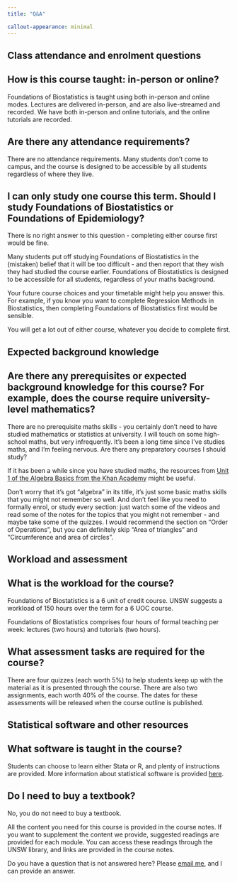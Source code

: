 ```yaml
---
title: "Q&A"

callout-appearance: minimal
---
```


## Class attendance and enrolment questions

::: {.callout-note collapse="true"}
## How is this course taught: in-person or online?

Foundations of Biostatistics is taught using both in-person and online modes. Lectures are delivered in-person, and are also live-streamed and recorded. We have both in-person and online tutorials, and the online tutorials are recorded.
:::

::: {.callout-note collapse="true"}
## Are there any attendance requirements?

There are no attendance requirements. Many students don't come to campus, and the course is designed to be accessible by all students regardless of where they live.
:::

::: {.callout-note collapse="true"}
## I can only study one course this term. Should I study Foundations of Biostatistics or Foundations of Epidemiology?

There is no right answer to this question - completing either course first would be fine.

Many students put off studying Foundations of Biostatistics in the (mistaken) belief that it will be too difficult - and then report that they wish they had studied the course earlier. Foundations of Biostatistics is designed to be accessible for all students, regardless of your maths background.

Your future course choices and your timetable might help you answer this. For example, if you know you want to complete Regression Methods in Biostatistics, then completing Foundations of Biostatistics first would be sensible.

You will get a lot out of either course, whatever you decide to complete first.
:::

## Expected background knowledge

::: {.callout-note collapse="true"}
## Are there any prerequisites or expected background knowledge for this course? For example, does the course require university-level mathematics?

There are no prerequisite maths skills - you certainly don't need to have studied mathematics or statistics at university. I will touch on some high-school maths, but very infrequently.
It's been a long time since I've studies maths, and I'm feeling nervous. Are there any preparatory courses I should study?

If it has been a while since you have studied maths, the resources from [Unit 1 of the Algebra Basics from the Khan Academy](https://www.khanacademy.org/math/algebra-basics/basic-alg-foundations) might be useful.
 
Don’t worry that it’s got “algebra” in its title, it’s just some basic maths skills that you might not remember so well. And don’t feel like you need to formally enrol, or study every section: just watch some of the videos and read some of the notes for the topics that you might not remember - and maybe take some of the quizzes. I would recommend the section on “Order of Operations”, but you can definitely skip “Area of triangles” and “Circumference and area of circles”.
:::

## Workload and assessment

::: {.callout-note collapse="true"}
## What is the workload for the course?

Foundations of Biostatistics is a 6 unit of credit course. UNSW suggests a workload of 150 hours over the term for a 6 UOC course.

Foundations of Biostatistics comprises four hours of formal teaching per week: lectures (two hours) and tutorials (two hours).
:::

::: {.callout-note collapse="true"}
## What assessment tasks are required for the course?

There are four quizzes (each worth 5%) to help students keep up with the material as it is presented through the course. There are also two assignments, each worth 40% of the course. The dates for these assessments will be released when the course outline is published.
:::

## Statistical software and other resources

::: {.callout-note collapse="true"}
## What software is taught in the course?

Students can choose to learn either Stata or R, and plenty of instructions are provided. More information about statistical software is provided [here](software.qmd).
:::

::: {.callout-note collapse="true"}
## Do I need to buy a textbook?

No, you do not need to buy a textbook.

All the content you need for this course is provided in the course notes. If you want to supplement the content we provide, suggested readings are provided for each module. You can access these readings through the UNSW library, and links are provided in the course notes.
:::

Do you have a question that is not answered here? Please [email me](mailto:t.dobbins@unsw.edu.au), and I can provide an answer.
